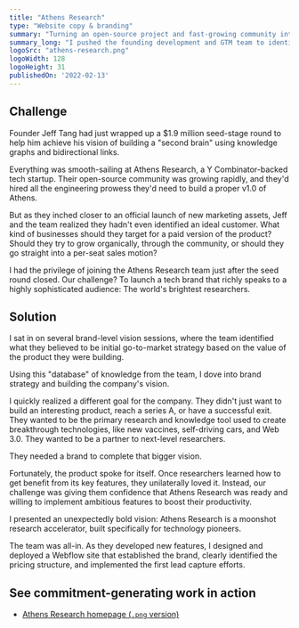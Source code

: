 ```yaml
---
title: "Athens Research"
type: "Website copy & branding"
summary: "Turning an open-source project and fast-growing community into a 'moonshot' brand targeting a razor-sharp ideal customer of high-tech researchers."
summary_long: "I pushed the founding development and GTM team to identify an ideal customer for their open-source project, tie that into their go-to-market (GTM) strategy, and deploy new targeted web copy to generate commitment from individual users and potential enterprise customers."
logoSrc: "athens-research.png"
logoWidth: 128
logoHeight: 31
publishedOn: '2022-02-13'
---
```


## Challenge

Founder Jeff Tang had just wrapped up a $1.9 million seed-stage round to help him achieve his vision of building a "second brain" using knowledge graphs and bidirectional links.

Everything was smooth-sailing at Athens Research, a Y Combinator-backed tech startup. Their open-source community was growing rapidly, and they'd hired all the engineering prowess they'd need to build a proper v1.0 of Athens.

But as they inched closer to an official launch of new marketing assets, Jeff and the team realized they hadn't even identified an ideal customer. What kind of businesses should they target for a paid version of the product? Should they try to grow organically, through the community, or should they go straight into a per-seat sales motion?

I had the privilege of joining the Athens Research team just after the seed round closed. Our challenge? To launch a tech brand that richly speaks to a highly sophisticated audience: The world's brightest researchers.

## Solution

I sat in on several brand-level vision sessions, where the team identified what they believed to be initial go-to-market strategy based on the value of the product they were building.

Using this "database" of knowledge from the team, I dove into brand strategy and building the company's vision.

I quickly realized a different goal for the company. They didn't just want to build an interesting product, reach a series A, or have a successful exit. They wanted to be the primary research and knowledge tool used to create breakthrough technologies, like new vaccines, self-driving cars, and Web 3.0. They wanted to be a partner to next-level researchers.

They needed a brand to complete that bigger vision.

Fortunately, the product spoke for itself. Once researchers learned how to get benefit from its key features, they unilaterally loved it. Instead, our challenge was giving them confidence that Athens Research was ready and willing to implement ambitious features to boost their productivity.

I presented an unexpectedly bold vision: Athens Research is a moonshot research accelerator, built specifically for technology pioneers.

The team was all-in. As they developed new features, I designed and deployed a Webflow site that established the brand, clearly identified the pricing structure, and implemented the first lead capture efforts.

## See commitment-generating work in action

- [Athens Research homepage (`.png` version)](/static/portfolio/athens-research_homepage-full.png)
